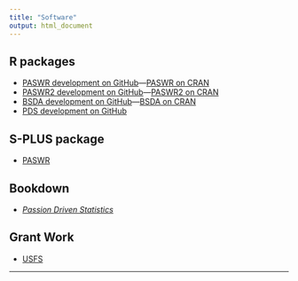 ```yaml
---
title: "Software"
output: html_document
---
```


## R packages

* [PASWR development on GitHub](https://github.com/alanarnholt/PASWR)---[PASWR on CRAN](https://cran.r-project.org/web/packages/PASWR/index.html)
* [PASWR2 development on GitHub](https://github.com/alanarnholt/PASWR2)---[PASWR2 on CRAN](https://cran.r-project.org/web/packages/PASWR2/index.html)
* [BSDA development on GitHub](https://github.com/alanarnholt/BSDA)---[BSDA on CRAN](https://cran.r-project.org/web/packages/BSDA/index.html)
* [PDS development on GitHub](https://github.com/alanarnholt/PDS)

## S-PLUS package

* [PASWR](http://csan.insightful.com/PackageDetails.aspx?Package=paswr)

## Bookdown

* [_Passion Driven Statistics_](https://alanarnholt.github.io/PDS-Bookdown2/)

## Grant Work

* [USFS](https://github.com/alanarnholt/USFS)

* * *